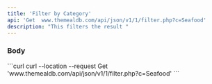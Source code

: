 ```yaml
---
title: 'Filter by Category'
api: 'Get  www.themealdb.com/api/json/v1/1/filter.php?c=Seafood'
description: "This filters the result "
---
```

### Body

<RequestExample> 
```curl 
curl --location --request Get 'www.themealdb.com/api/json/v1/1/filter.php?c=Seafood'
```
</RequestExample>